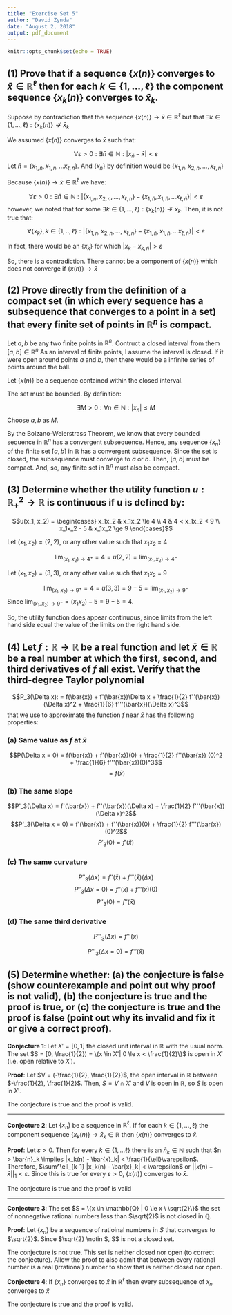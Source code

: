 ---
title: "Exercise Set 5"
author: "David Zynda"
date: "August 2, 2018"
output: pdf_document
---

```{r setup, include=FALSE}
knitr::opts_chunk$set(echo = TRUE)
```

## (1) Prove that if a sequence $\{x(n)\}$ converges to $\bar{x} \in \mathbb{R}^\ell$ then for each $k \in \{1,...,\ell\}$ the component sequence $\{x_k(n)\}$ converges to $\bar{x}_k$. 

Suppose by contradiction that the sequence $\{x(n)\} \rightarrow \bar{x} \in \mathbb{R}^\ell$ but that $\exists k \in \{1,...,\ell\} : \{x_k(n)\} \nrightarrow \bar{x}_k$

We assumed $\{x(n)\}$ converges to $\bar{x}$ such that:

$$\forall \varepsilon > 0 : \exists \bar{n} \in \mathbb{N}: |x_{\bar{n}} - \bar{x}| < \varepsilon$$
Let $\bar{n} = \{x_{1,\bar{n}},x_{1,\bar{n}}, ... x_{\ell,\bar{n}}\}$. And $\{x_n\}$ by definition would be $\{x_{1,n}, x_{2,n}, ..., x_{\ell,n}\}$

Because $\{x(n)\} \rightarrow \bar{x} \in \mathbb{R}^\ell$ we have:

$$\forall \varepsilon > 0 : \exists \bar{n} \in \mathbb{N} : |\{x_{1,n}, x_{2,n}, ..., x_{\ell,n}\} - \{x_{1,\bar{n}},x_{1,\bar{n}}, ... x_{\ell,\bar{n}}\}| < \varepsilon$$
however, we noted that for some  $\exists k \in \{1,...,\ell\} : \{x_k(n)\} \nrightarrow \bar{x}_k$. Then, it is not true that: 

$$\forall \{x_k\}, k \in \{1,..,\ell\}: |\{x_{1,n}, x_{2,n}, ..., x_{\ell,n}\} - \{x_{1,\bar{n}},x_{1,\bar{n}}, ... x_{\ell,\bar{n}}\}| < \varepsilon$$

In fact, there would be an $\{x_k\}$ for which $|x_k - x_{k, \bar{n}}| > \varepsilon$

So, there is a contradiction. There cannot be a component of $\{x(n)\}$ which does not converge if $\{x(n)\} \rightarrow \bar{x}$


## (2) Prove directly from the definition of a compact set (in which every sequence has a subsequence that converges to a point in a set) that every finite set of points in $\mathbb{R}^n$ is compact. 


Let $a,b$ be any two finite points in $\mathbb{R}^n$. Contruct a closed interval from them $[a,b] \in \mathbb{R}^n$ As an interval of finite points, I assume the interval is closed. If it were open around points $a$ and $b$, then there would be a infinite series of points around the ball.

Let $\{x(n)\}$ be a sequence contained within the closed interval. 

The set must be bounded. By definition:

$$\exists M > 0: \forall n \in \mathbb{N} : |x_n| \le M$$
Choose $a, b$ as $M$. 

By the Bolzano-Weierstrass Theorem, we know that every bounded sequence in $\mathbb{R}^n$ has a convergent subsequence. Hence, any sequence $\{x_n\}$ of the finite set $[a,b]$ in $\mathbb{R}$ has a convergent subsequence. Since the set is closed, the subsequence must converge to $a$ or $b$. Then, $[a,b]$ must be compact. And, so, any finite set in $\mathbb{R}^n$ must also be compact.  

## (3) Determine whether the utility function $u: \mathbb{R}^2_+ \rightarrow \mathbb{R}$ is continuous if u is defined by:

$$u(x_1, x_2) =  \begin{cases} 
                    x_1x_2 & x_1x_2 \le 4 \\
                    4 & 4 < x_1x_2 < 9 \\
                    x_1x_2 - 5 & x_1x_2 \ge 9 
                  \end{cases}$$ 


Let $(x_1, x_2) = (2,2)$, or any other value such that $x_1x_2$ = 4

$$\lim_{(x_1,x_2) \rightarrow 4^+} = 4 = u(2,2) = \lim_{(x_1,x_2) \rightarrow 4^-}$$

Let $(x_1, x_2) = (3,3)$, or any other value such that $x_1x_2$ = 9

$$\lim_{(x_1,x_2) \rightarrow 9^+} = 4 = u(3,3) = 9 - 5  = \lim_{(x_1,x_2) \rightarrow 9^-}$$
Since $\lim_{(x_1,x_2) \rightarrow 9^-} = (x_1x_2) - 5 = 9 - 5 = 4$.


So, the utility function does appear continuous, since limits from the left hand side equal the value of the limits on the right hand side. 






## (4) Let $f: \mathbb{R} \rightarrow \mathbb{R}$ be a real function and let $\bar{x} \in \mathbb{R}$ be a real number at which the first, second, and third derivatives of $f$ all exist. Verify that the third-degree Taylor polynomial

$$P_3(\Delta x): = f(\bar{x}) + f'(\bar{x})\Delta x + \frac{1}{2} f''(\bar{x})(\Delta x)^2 + \frac{1}{6} f'''(\bar{x})(\Delta x)^3$$
that we use to approximate the function $f$ near $\bar{x}$ has the following properties:


### (a) Same value as $f$ at $\bar{x}$

$$P(\Delta x = 0) = f(\bar{x}) + f'(\bar{x})(0) + \frac{1}{2} f''(\bar{x}) (0)^2 + \frac{1}{6} f'''(\bar{x})(0)^3$$
$$ = f(\bar{x})$$

### (b) The same slope
$$P'_3(\Delta x) =  f'(\bar{x}) +  f''(\bar{x})(\Delta x) + \frac{1}{2} f'''(\bar{x})(\Delta x)^2$$
$$P'_3(\Delta x = 0) =  f'(\bar{x}) +  f''(\bar{x})(0) + \frac{1}{2} f'''(\bar{x})(0)^2$$
$$P'_3(0) =  f'(\bar{x})$$

### (c) The same curvature

$$P''_3(\Delta x) = f''(\bar{x}) + f'''(\bar{x})(\Delta x)$$
$$P''_3(\Delta x = 0) = f''(\bar{x}) + f'''(\bar{x})(0)$$
$$P''_3(0) =  f''(\bar{x})$$

### (d) The same third derivative

$$P'''_3(\Delta x) =  f'''(\bar{x})$$

$$P'''_3(\Delta x = 0) =  f'''(\bar{x})$$

## (5) Determine whether: (a) the conjecture is false (show counterexample and point out why proof is not valid), (b) the conjecture is true and the proof is true, or (c) the conjecture is true and the proof is false (point out why its invalid and fix it or give a correct proof).

__Conjecture 1__: Let $X' = [0,1]$ the closed unit interval in $\mathbb{R}$ with the usual norm. The set $S = [0, \frac{1}{2}) = \{x \in X'| 0 \le x < \frac{1}{2}\}$ is open in $X'$ (i.e. open relative to $X'$). 

__Proof__: Let $V = (-\frac{1}{2}, \frac{1}{2})$, the open interval in $\mathbb{R}$ between $-\frac{1}{2}, \frac{1}{2}$. Then, $S = V \cap X'$ and $V$ is open in $\mathbb{R}$, so $S$ is open in $X'$. 


The conjecture is true and the proof is valid. 

_____________________________________________________________________________________________________

__Conjecture 2__: Let $\{x_n\}$ be a sequence in $\mathbb{R}^\ell$. If for each $k \in \{1,...,\ell\}$ the component sequence $\{x_k(n)\} \rightarrow \bar{x}_k \in \mathbb{R}$ then $\{x(n)\}$ converges to $\bar{x}$. 

__Proof__: Let $\varepsilon > 0$. Then for every $k \in \{1, ...\ell\}$ there is an $\bar{n}_k \in \mathbb{N}$ such that $n > \bar{n}_k \implies |x_k(n) - \bar{x}_k| < \frac{1}{\ell}\varepsilon$. Therefore, $\sum^\ell_{k-1} |x_k(n) - \bar{x}_k| < \varepsilon$ or $||x(n) - \bar{x}||_1 < \varepsilon$. Since this is true for every $\varepsilon > 0$, $\{x(n)\}$ converges to $\bar{x}$. 

The conjecture is true and the proof is valid

_____________________________________________________________________________________________________

__Conjecture 3__: The set $S = \{x \in \mathbb{Q} | 0 \le x \ \sqrt{2}\}$ the set of nonnegative rational numbers less than $\sqrt{2}$ is not closed in $\mathbb{Q}$.

__Proof__: Let $\{x_n\}$ be a sequence of ratioinal numbers in $S$ that converges to $\sqrt{2}$. Since $\sqrt{2} \notin S, S$ is not a closed set. 

The conjecture is not true. This set is neither closed nor open (to correct the conjecture). Allow the proof to also admit that between every rational number is a real (irrational) number to show that is neither closed nor open. 

__Conjecture 4__: If $\{x_n\}$ converges to $\bar{x}$ in $\mathbb{R}^\ell$ then every subsequence of $x_n$ converges to $\bar{x}$

The conjecture is true and the proof is valid. 





















